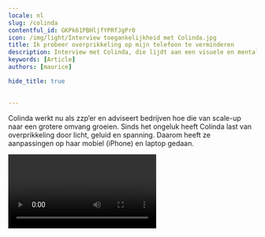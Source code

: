 ```yaml
---
locale: nl
slug: /colinda
contentful_id: GKPk61PBHljfYPRfJgPr0
icon: /img/light/Interview toegankelijkheid met Colinda.jpg
title: Ik probeer overprikkeling op mijn telefoon te verminderen
description: Interview met Colinda, die lijdt aan een visuele en mentale beperking, over haar gebruik van toegankelijkheidsfuncties in mobiele apps.
keywords: [Article]
authors: [maurice]

hide_title: true

	
---
```


<Hero
  title="Ik probeer overprikkeling op mijn telefoon te verminderen"
  introText="Colinda heeft in 2018 een ongeluk gehad dat leidde tot een hersenbloeding. Daarbij is druk op haar hersenvlies ontstaan, waardoor ze haar zicht deels heeft verloren. Na vier operaties is één oog weer hersteld. Met het andere oog ziet zij wazig."
/>

Colinda werkt nu als zzp’er en adviseert bedrijven hoe die van scale-up naar een grotere omvang groeien. Sinds het ongeluk heeft Colinda last van overprikkeling door licht, geluid en spanning. Daarom heeft ze aanpassingen op haar mobiel (iPhone) en laptop gedaan. 

<Video youTubeId="mcYT-tW2CqY" title="Interview met slechtziende gebruiker Colinda" name="Video interview Colinda"/>

## Welke toegankelijkheidsfuncties heb je op je telefoon ingesteld?

Vanwege mijn beperkte zicht heb ik het [lettertype](/nl/stats/lettergrootte) aangepast, zodat het erg groot is. Soms zou ik het nog groter willen kunnen zetten. 

Om prikkels te verminderen staat mijn mobiel standaard op [donkere modus](/nl/stats/donkere-modus). Ik vind het jammer dat sommige apps zich niet aanpassen aan mijn voorkeur voor dark mode. Gelukkig bieden steeds meer apps deze modus aan. 

Naast donkere modus heb ik lichtintensiteit op mijn mobiele telefoon sterk verminderd. Hoe minder licht er binnenkomt, hoe langer ik kan functioneren. 

Het is voor mij steeds de afweging tussen te veel licht binnen krijgen en leesbaarheid. Als mijn scherm te donker staat, kan ik het natuurlijk niet meer lezen. Het zou fijn zijn als ik de letters wat geler zou kunnen maken, net als de nachtmodus op je laptop. Als ik dat op mobiel zou kunnen doen, zou ik de lichtintensiteit wel wat hoger zetten. 

Ik laat mijn mobiel zo veel mogelijk teksten en berichten [uitspreken](/nl/stats/spreek-selectie-uit). Als iemand mij belt, wordt bijvoorbeeld de naam van de beller uitgesproken. En ik spreek zoveel mogelijk in. Wanneer ik een bericht wil versturen, spreek ik de tekst in om die in geschreven vorm te verzenden. Ik typ namelijk nog weleens mis, doordat mijn ene oog niet goed functioneert. Het inspreken van berichten gaat veel sneller.

[Voice-over](/nl/stats/schermlezer) gebruik ik niet, want dan wordt alles voor gelezen. Ook onbelangrijke dingen. Dat vind ik niet fijn.

Zoals je begrijpt, zijn al deze instellingen voor mij noodzakelijk om te functioneren. 

## Meer interviews met eindgebruikers

<TwoColumnBlock>
  <LeftColumn>
    <ColumnRow>
      <Quote
        quote="Hoeveel uur ik per dag mijn telefoon gebruik? Hoeveel uur gebruik jij je ogen?"
        name="Jesse"
        imageSrc="/img/light/Jesse.png"
        alt="Foto Jesse"
        linkLabel="Lees het interview met Jesse"
        url="/nl/artikelen/jesse"
      />
    </ColumnRow>
    <ColumnRow>
      <Quote
        quote="Ik heb geen beperking, de wereld maakt mij beperkt."
        name="Darice"
        imageSrc="/img/light/Interview met dove eindgebruiken over inzetten van toegankelijkheid in mobiele apps.jpg"
        alt="Foto Darice"
        linkLabel="Lees het interview met Darice"
        url="/nl/artikelen/darice"
      />
    </ColumnRow>
    <ColumnRow>
      <Quote
        quote="Mijn iPhone is mijn derde oog."
        name="Jeroen"
        imageSrc="/img/light/Blinde app gebruiker Jeroen.jpg"
        alt="Jeroen - Asset"
        linkLabel="Lees het interview met Jeroen"
        url="/nl/artikelen/jeroen"
      />
    </ColumnRow>
  </LeftColumn>
  <RightColumn>
    <ColumnRow>
      <Quote
        quote="Ik probeer overprikkeling op mijn telefoon te verminderen."
        name="Colinda"
        imageSrc="/img/light/colinda.jpg"
        alt="Colinda"
        linkLabel="Lees het interview met Colinda"
        url="/nl/artikelen/colinda"
      />
    </ColumnRow>
    <ColumnRow>
      <Quote
        quote="Toegankelijkheid mag wat mij betreft ook mooi zijn."
        name="Onno"
        imageSrc="/img/light/Interview met slechtziende gebruiker over mobiele applicaties op telefoons.jpg"
        alt="Foto Onno"
        linkLabel="Lees het interview met Onno"
        url="/nl/artikelen/onno"
      />
    </ColumnRow>
    <ColumnRow>
      <Quote
        quote="De grootte van teksten aanpassen is voor mij noodzakelijk."
        name="Edith"
        imageSrc="/img/light/Edith-s.jpg"
        alt="Foto van Edith"
        linkLabel="Lees het interview met Edith"
        url="/nl/artikelen/edith"
      />
    </ColumnRow>
  </RightColumn>
</TwoColumnBlock>